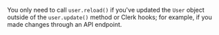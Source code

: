 You only need to call `user.reload()` if you've updated the `User` object outside of the `user.update()` method or Clerk hooks; for example, if you made changes through an API endpoint.
